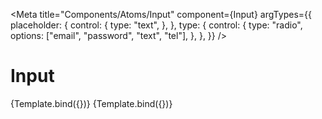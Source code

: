 
<Meta
  title="Components/Atoms/Input"
  component={Input}
  argTypes={{
    placeholder: {
      control: {
        type: "text",
      },
    },
    type: {
      control: {
        type: "radio",
        options: ["email", "password", "text", "tel"],
      },
    },
  }}
/>

# Input


<Canvas>
  <Story
    name="Email input"
    args={{ type: "email", placeholder: "username@domain.com" }}
  >
    {Template.bind({})}
  </Story>
  <Story
    name="Password input"
    args={{ type: "password", placeholder: "Password" }}
  >
    {Template.bind({})}
  </Story>
</Canvas>